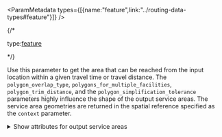 
<ParamMetadata types={[{name:"feature",link:"../routing-data-types#feature"}]} />

{/* <p class="space-x-2"><span><span class="font-sm text-color-3">type:</span><a class="font-sm text-color-3" href="../routing-data-types#feature">feature</a></span></p> */}

Use this parameter to get the area that can be reached from the input location within a given travel time or travel distance. The `polygon_overlap_type`, `polygons_for_multiple_facilities`, `polygon_trim_distance`, and the `polygon_simplification_tolerance` parameters highly influence the shape of the output service areas. The service area geometries are returned in the spatial reference specified as the `context` parameter.

<details>
 <summary><span class="font-sm text-color-link">Show attributes for output service areas</span></summary>

-   <p class="space-x-2"><span class="font-bold">Name</span><span class="font-sm text-color-3">string (length: 1024)</span><span class="font-bold text-[#00619b]">nullable</span></p>

    The name of the service area. It is based on the name of the associated facility and the cutoffs; for example, `Store1: 0.0 – 5.0` represents a service area that covers all traversable streets within five minutes of a facility named `Store1` .

    The break values are returned without the name of the facility, for example, `0.0 – 5.0` , when the `polygons_for_multiple_facilities` property is set to `Merge by Break Value` .

-   <p class="space-x-2"><span class="font-bold">FromBreak</span><span class="font-sm text-color-3">number</span><span class="font-bold text-[#00619b]">nullable</span></p>

    The lower bound of the service area's impedance cutoff range. The unit for this field is based on the unit of the impedance attribute set for the analysis.

    The value is in the units specified in the `break_units` parameter.

-   <p class="space-x-2"><span class="font-bold">ToBreak</span><span class="font-sm text-color-3">number</span><span class="font-bold text-[#00619b]">nullable</span></p>

    The upper bound of the service area's impedance cutoff range. The value is in the same units as the `FromBreak` field values.

-  <p class="space-x-2"><span class="font-bold">FacilityOID</span><span class="font-sm text-color-3">integer</span><span class="font-bold text-[#00619b]">nullable</span></p>

    The `ObjectID` value of the input facility feature used to generate the service area polygon. This field is often used to join information from the input facilities.

    Multiple facilities can be associated with one service area when the `polygons_for_multiple_facilities` property is set to `Merge by Break Value`; therefore, the `FacilityOID` field values are set to null when the service areas are merged.

-  <p class="space-x-2"><span class="font-bold">FacilityID</span><span class="font-sm text-color-3">integer</span><span class="font-bold text-[#00619b]">nullable</span></p>

    The unique identifier of the associated facility that is automatically generated by the analysis.

    Multiple facilities can be associated with one service area when the `polygons_for_multiple_facilities` property is set to `Merge by Break Value`; therefore, the `FacilityID` field values are set to null when the service areas are merged.

-   <p class="space-x-2"><span class="font-bold">Name_1</span><span class="font-sm text-color-3">string (length: 500)</span><span class="font-bold text-[#00619b]">nullable</span></p>

    The name of the facility a service area is associated with.

-   <p class="space-x-2"><span class="font-bold">Breaks</span><span class="font-sm text-color-3">string (length: 128)</span><span class="font-bold text-[#00619b]">nullable</span></p>

    The values for this field are copied from the `Breaks` field on the input [`facilities`](#facilities).

-   <p class="space-x-2"><span class="font-bold">AdditionalTime</span><span class="font-sm text-color-3">number (non-negative)</span><span class="font-bold text-[#00619b]">nullable</span></p>

    The values for this field are copied from the `AdditionalTime` field on the input facilities.

-   <p class="space-x-2"><span class="font-bold">AdditionalDistance</span><span class="font-sm text-color-3">number (non-negative)</span><span class="font-bold text-[#00619b]">nullable</span></p>

    The values for this field are copied from the `AdditionalDistance` field on the input facilities.

-   <p class="space-x-2"><span class="font-bold">AdditionalCost</span><span class="font-sm text-color-3">number (non-negative)</span><span class="font-bold text-[#00619b]">nullable</span></p>

    The values for this field are copied from the `AdditionalCost` field on the input facilities. This field is included only when the travel mode used for the analysis has an impedance attribute that is neither time-based nor distance-based.

</details>
